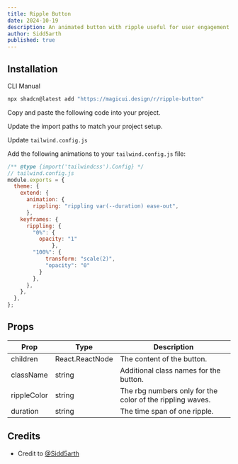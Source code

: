 ```yaml
---
title: Ripple Button
date: 2024-10-19
description: An animated button with ripple useful for user engagement.
author: Sidd5arth
published: true
---
```


<ComponentPreview name="ripple-button-demo" />

## Installation

<Tabs defaultValue="cli">

<TabsList>
  <TabsTrigger value="cli">CLI</TabsTrigger>
  <TabsTrigger value="manual">Manual</TabsTrigger>
</TabsList>
<TabsContent value="cli">

```bash
npx shadcn@latest add "https://magicui.design/r/ripple-button"
```

</TabsContent>

<TabsContent value="manual">

<Steps>

<Step>Copy and paste the following code into your project.</Step>

<ComponentSource name="ripple-button" />

<Step>Update the import paths to match your project setup.</Step>

<Step>Update `tailwind.config.js`</Step>

Add the following animations to your `tailwind.config.js` file:

```js title="tailwind.config.js" {5-13}
/** @type {import('tailwindcss').Config} */
// tailwind.config.js
module.exports = {
  theme: {
    extend: {
      animation: {
        rippling: "rippling var(--duration) ease-out", 
      },
    keyframes: {
      rippling: {
        "0%": {
          opacity: "1"
              },
        "100%": {
            transform: "scale(2)",
            "opacity": "0"         
          }
        },
      },
    },
  },
};
```

</Steps>

</TabsContent>

</Tabs>

## Props

| Prop       | Type            | Description                                              |
| ---------- | --------------- | -------------------------------------------------------- |
| children   | React.ReactNode | The content of the button.                               |
| className  | string          | Additional class names for the button.                   |
| rippleColor | string          | The rbg numbers only for the color of the rippling waves. |
| duration   | string          | The time span of one ripple.                              |

## Credits

- Credit to [@Sidd5arth](https://github.com/Sidd5arth)
